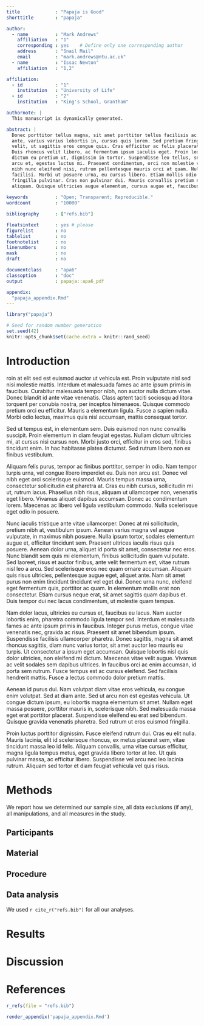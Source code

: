 ```yaml
---
title             : "Papaja is Good"
shorttitle        : "papaja"

author: 
  - name          : "Mark Andrews"
    affiliation   : "1"
    corresponding : yes    # Define only one corresponding author
    address       : "Snail Mail"
    email         : "mark.andrews@ntu.ac.uk"
  - name          : "Issac Newton"
    affiliation   : "1,2"

affiliation:
  - id            : "1"
    institution   : "University of Life"
  - id            : "2"
    institution   : "King's School, Grantham"

authornote: |
  This manuscript is dynamically generated.

abstract: |
  Donec porttitor tellus magna, sit amet porttitor tellus facilisis ac. In velit
  ante, varius varius lobortis in, cursus quis lorem. Sed pretium fringilla
  velit, ut sagittis eros congue quis. Cras efficitur ac felis placerat molestie.
  Duis rhoncus velit libero, ac fermentum ipsum iaculis eget. Proin leo lorem,
  dictum eu pretium ut, dignissim in tortor. Suspendisse leo tellus, semper at
  arcu et, egestas luctus mi. Praesent condimentum, orci non molestie venenatis,
  nibh nunc eleifend nisi, rutrum pellentesque mauris orci at quam. Nulla
  facilisi. Morbi ut posuere urna, eu cursus libero. Etiam mollis odio at
  fringilla pulvinar. Cras non pulvinar dui. Mauris convallis pretium nisl et
  aliquam. Quisque ultricies augue elementum, cursus augue et, faucibus turpis.
  
keywords          : "Open; Transparent; Reproducible."
wordcount         : "10000"

bibliography      : ["refs.bib"]

floatsintext      : yes # please
figurelist        : no
tablelist         : no
footnotelist      : no
linenumbers       : no
mask              : no
draft             : no

documentclass     : "apa6"
classoption       : "doc"
output            : papaja::apa6_pdf

appendix:
  "papaja_appendix.Rmd"
---
```


```r
library("papaja")
```

```r
# Seed for random number generation
set.seed(42)
knitr::opts_chunk$set(cache.extra = knitr::rand_seed)
```

# Introduction

roin at elit sed est euismod auctor ut vehicula est. Proin vulputate nisl sed
nisi molestie mattis. Interdum et malesuada fames ac ante ipsum primis in
faucibus. Curabitur malesuada tempor nibh, non auctor nulla dictum vitae. Donec
blandit id ante vitae venenatis. Class aptent taciti sociosqu ad litora
torquent per conubia nostra, per inceptos himenaeos. Quisque commodo pretium
orci eu efficitur. Mauris a elementum ligula. Fusce a sapien nulla. Morbi odio
lectus, maximus quis nisl accumsan, mattis consequat tortor.

Sed ut tempus est, in elementum sem. Duis euismod non nunc convallis suscipit.
Proin elementum in diam feugiat egestas. Nullam dictum ultricies mi, at cursus
nisi cursus non. Morbi justo orci, efficitur in eros sed, finibus tincidunt
enim. In hac habitasse platea dictumst. Sed rutrum libero non ex finibus
vestibulum.

Aliquam felis purus, tempor ac finibus porttitor, semper in odio. Nam tempor
turpis urna, vel congue libero imperdiet eu. Duis non arcu est. Donec vel nibh
eget orci scelerisque euismod. Mauris tempus massa urna, consectetur
sollicitudin est pharetra at. Cras eu nibh cursus, sollicitudin mi ut, rutrum
lacus. Phasellus nibh risus, aliquam ut ullamcorper non, venenatis eget libero.
Vivamus aliquet dapibus accumsan. Donec ac condimentum lorem. Maecenas ac
libero vel ligula vestibulum commodo. Nulla scelerisque eget odio in posuere.

Nunc iaculis tristique ante vitae ullamcorper. Donec at mi sollicitudin,
pretium nibh at, vestibulum ipsum. Aenean varius magna vel augue vulputate, in
maximus nibh posuere. Nulla ipsum tortor, sodales elementum augue et, efficitur
tincidunt sem. Praesent ultrices iaculis risus quis posuere. Aenean dolor urna,
aliquet id porta sit amet, consectetur nec eros. Nunc blandit sem quis mi
elementum, finibus sollicitudin quam vulputate. Sed laoreet, risus et auctor
finibus, ante velit fermentum est, vitae rutrum nisl leo a arcu. Sed
scelerisque eros nec quam ornare accumsan. Aliquam quis risus ultricies,
pellentesque augue eget, aliquet ante. Nam sit amet purus non enim tincidunt
tincidunt vel eget dui. Donec urna nunc, eleifend eget fermentum quis,
porttitor ac quam. In elementum mollis erat non consectetur. Etiam cursus neque
erat, sit amet sagittis quam dapibus et. Duis tempor dui nec lacus condimentum,
ut molestie quam tempus.

Nam dolor lacus, ultricies eu cursus et, faucibus eu lacus. Nam auctor lobortis
enim, pharetra commodo ligula tempor sed. Interdum et malesuada fames ac ante
ipsum primis in faucibus. Integer purus metus, congue vitae venenatis nec,
gravida ac risus. Praesent sit amet bibendum ipsum. Suspendisse facilisis
ullamcorper pharetra. Donec sagittis, magna sit amet rhoncus sagittis, diam
nunc varius tortor, sit amet auctor leo mauris eu turpis. Ut consectetur a
ipsum eget accumsan. Quisque lobortis nisl quis dolor ultricies, non eleifend
mi dictum. Maecenas vitae velit augue. Vivamus ac velit sodales sem dapibus
ultrices. In faucibus orci ac enim accumsan, id porta sem rutrum. Fusce tempus
est ac cursus eleifend. Sed facilisis hendrerit mattis. Fusce a lectus commodo
dolor pretium mattis.

Aenean id purus dui. Nam volutpat diam vitae eros vehicula, eu congue enim
volutpat. Sed at diam ante. Sed ut arcu non est egestas vehicula. Ut congue
dictum ipsum, eu lobortis magna elementum sit amet. Nullam eget massa posuere,
porttitor mauris in, scelerisque nibh. Sed malesuada massa eget erat porttitor
placerat. Suspendisse eleifend eu erat sed bibendum. Quisque gravida venenatis
pharetra. Sed rutrum ut eros euismod fringilla.

Proin luctus porttitor dignissim. Fusce eleifend rutrum dui. Cras eu elit
nulla. Mauris lacinia, elit id scelerisque rhoncus, ex metus placerat sem,
vitae tincidunt massa leo id felis. Aliquam convallis, urna vitae cursus
efficitur, magna ligula tempus metus, eget gravida libero tortor at leo. Ut
quis pulvinar massa, ac efficitur libero. Suspendisse vel arcu nec leo lacinia
rutrum. Aliquam sed tortor et diam feugiat vehicula vel quis risus.

# Methods
We report how we determined our sample size, all data exclusions (if any), all manipulations, and all measures in the study. <!-- 21-word solution (Simmons, Nelson & Simonsohn, 2012; retrieved from http://ssrn.com/abstract=2160588) -->

## Participants

## Material

## Procedure

## Data analysis
We used `r cite_r("refs.bib")` for all our analyses.


# Results

# Discussion


\newpage

# References
```r
r_refs(file = "refs.bib")
```

\begingroup
\setlength{\parindent}{-0.5in}
\setlength{\leftskip}{0.5in}

<div id = "refs"></div>
\endgroup

```r
render_appendix('papaja_appendix.Rmd')
```

